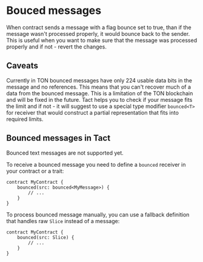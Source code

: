 
# Bouced messages

When contract sends a message with a flag bounce set to true, than if the message wasn't processed properly, it would bounce back to the sender. This is useful when you want to make sure that the message was processed properly and if not - revert the changes.

## Caveats

Currently in TON bounced messages have only 224 usable data bits in the message and no references. This means that you can't recover much of a data from the bounced message. This is a limitation of the TON blockchain and will be fixed in the future. Tact helps you to check if your message fits the limit and if not - it will suggest to use a special type modifier `bounced<T>` for receiver that would construct a partial representation that fits into required limits.

## Bounced messages in Tact

<Callout type="warning" emoji="⚠️">
Bounced text messages are not supported yet.
</Callout>

To receive a bounced message you need to define a `bounced` receiver in your contract or a trait:

```tact
contract MyContract {
    bounced(src: bounced<MyMessage>) {
        // ...
    }
}
```

To process bounced message manually, you can use a fallback definition that handles raw `Slice` instead of a message:

```tact
contract MyContract {
    bounced(src: Slice) {
        // ...
    }
}
```